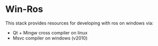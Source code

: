 = Win-Ros =

This stack provides resources for developing with ros on windows via:

* Qt + Mingw cross compiler on linux
* Msvc compiler on windows (v2010)

